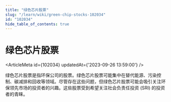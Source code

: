 ```yaml
---
title: "绿色芯片股票"
slug: "/learn/wiki/green-chip-stocks-102034"
id: "102034"
hide_table_of_contents: true
---
```



# 绿色芯片股票

<ArticleMeta id={102034} updatedAt={'2023-09-26 13:59:00'} />
<div className='border-solid border-b border-t-0 my-4 border-[var(--ifm-color-gray-300)]' />

绿色芯片股票是指环保公司的股票。绿色芯片股票可能集中在替代能源、污染控制、碳减排和回收等领域。尽管存在这些问题，但绿色芯片股票可能会吸引关注环保领先市场的投资者的兴趣。这些股票受到希望关注社会负责任投资 (SRI) 的投资者的青睐。
